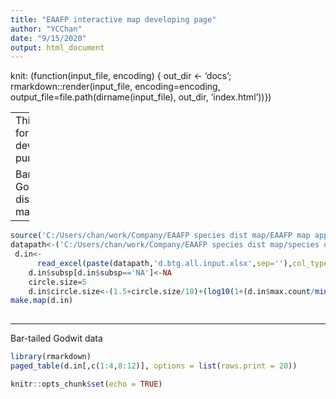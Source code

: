 ```yaml
---
title: "EAAFP interactive map developing page"
author: "YCChan"
date: "9/15/2020"
output: html_document
---
```


knit: (function(input_file, encoding) {
  out_dir <- 'docs';
  rmarkdown::render(input_file,
 encoding=encoding,
 output_file=file.path(dirname(input_file), out_dir, 'index.html'))})

---
This site is for development purpose.

Bar-tailed Godwit distribution map
---

```r
source('C:/Users/chan/work/Company/EAAFP species dist map/EAAFP map app/server.R')
datapath<-('C:/Users/chan/work/Company/EAAFP species dist map/species dist data/')
 d.in<-
      read_excel(paste(datapath,'d.btg.all.input.xlsx',sep=''),col_types=c(rep( "guess",3),'text',rep( "guess",8)))
    d.in$subsp[d.in$subsp=='NA']<-NA
    circle.size=5
    d.in$circle.size<-(1.5+circle.size/10)+(log10(1+(d.in$max.count/min(d.in$max.count))*5)*(1+circle.size/8))
make.map(d.in)
    

```

---
Bar-tailed Godwit data

```r
library(rmarkdown)
paged_table(d.in[,c(1:4,8:12)], options = list(rows.print = 20))
```

```r
knitr::opts_chunk$set(echo = TRUE)
```


